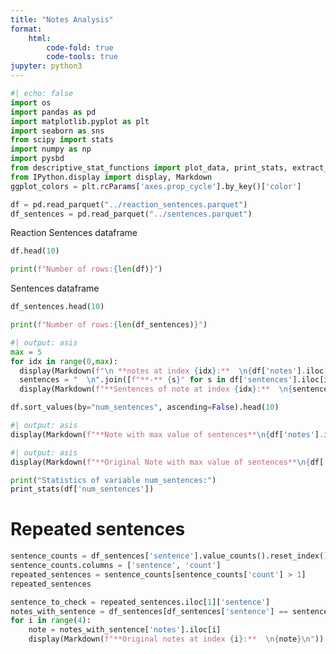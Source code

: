 ```yaml
---
title: "Notes Analysis"
format: 
    html:
        code-fold: true
        code-tools: true
jupyter: python3
---
```


```python
#| echo: false
import os
import pandas as pd
import matplotlib.pyplot as plt
import seaborn as sns
from scipy import stats
import numpy as np
import pysbd
from descriptive_stat_functions import plot_data, print_stats, extract_references
from IPython.display import display, Markdown
ggplot_colors = plt.rcParams['axes.prop_cycle'].by_key()['color']
```

```python
df = pd.read_parquet("../reaction_sentences.parquet")
df_sentences = pd.read_parquet("../sentences.parquet")
```

Reaction Sentences dataframe
```python
df.head(10)
```
```python
print(f"Number of rows:{len(df)}")
```

Sentences dataframe
```python
df_sentences.head(10)
```

```python
print(f"Number of rows:{len(df_sentences)}")
```

```python
#| output: asis
max = 5
for idx in range(0,max):
  display(Markdown(f"\n **notes at index {idx}:**  \n{df['notes'].iloc[idx]} \n"))
  sentences = "  \n".join([f"**-** {s}" for s in df['sentences'].iloc[idx]])
  display(Markdown(f"**Sentences of note at index {idx}:**  \n{sentences}"))
```

```python
df.sort_values(by="num_sentences", ascending=False).head(10)
```

```python
#| output: asis
display(Markdown(f"**Note with max value of sentences**\n{df['notes'].iloc[df['num_sentences'].idxmax()]}\n"))
```

```python
#| output: asis
display(Markdown(f"**Original Note with max value of sentences**\n{df['original_notes'].iloc[df['num_sentences'].idxmax()]}\n"))
```

```python
print("Statistics of variable num_sentences:")
print_stats(df['num_sentences'])
```

# Repeated sentences 

```python
sentence_counts = df_sentences['sentence'].value_counts().reset_index()
sentence_counts.columns = ['sentence', 'count']
repeated_sentences = sentence_counts[sentence_counts['count'] > 1]
repeated_sentences
```

```python
sentence_to_check = repeated_sentences.iloc[1]['sentence']
notes_with_sentence = df_sentences[df_sentences['sentence'] == sentence_to_check]
for i in range(4):
    note = notes_with_sentence['notes'].iloc[i]
    display(Markdown(f"**Original notes at index {i}:**  \n{note}\n"))
```
